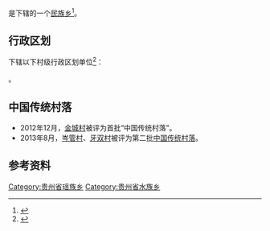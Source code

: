 {{中国乡级行政区|52/26/31/201/000}}

'''{{PAGENAMEBASE}}'''是{{PRC admin/fullname|52/26/31/201/000|3}}下辖的一个[[民族乡|民族乡]]<ref>{{PRC admin/ref sgc|{{PRC admin/parent|52/26/31/201/000}}}}</ref>。

== 行政区划 ==
{{PAGENAMEBASE}}下辖以下村级行政区划单位<ref>{{PRC admin/ref sgc|52/26/31/201/000}}</ref>：

{{PRC admin/children|52/26/31/201/000}}。

==中国传统村落==
* 2012年12月，[[金城村|金城村]]被评为首批“中国传统村落”。
* 2013年8月，[[岑管村|岑管村]]、[[牙双村|牙双村]]被评为第二批[[中国传统村落|中国传统村落]]。

== 参考资料 ==
{{reflist}}

{{贵州行政区划小作品}}
{{PRC admin/navcat|52/26/31/201/000}}
[[Category:贵州省瑶族乡|Category:贵州省瑶族乡]]
[[Category:贵州省水族乡|Category:贵州省水族乡]]